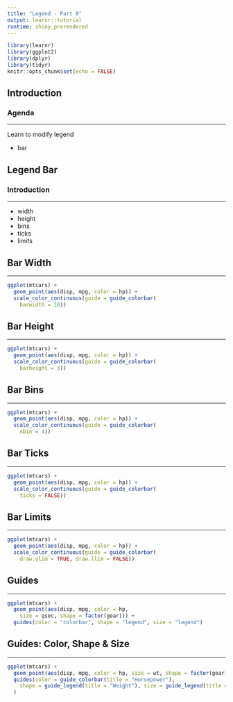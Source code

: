 ```yaml
---
title: "Legend - Part 8"
output: learnr::tutorial
runtime: shiny_prerendered
---
```


```r
library(learnr)
library(ggplot2)
library(dplyr)
library(tidyr)
knitr::opts_chunk$set(echo = FALSE)
```

## Introduction

### Agenda

<hr>

Learn to modify legend

- bar

## Legend Bar 

### Introduction

<hr>

- width
- height
- bins
- ticks
- limits


## Bar Width

<hr>

```r
ggplot(mtcars) +
  geom_point(aes(disp, mpg, color = hp)) +
  scale_color_continuous(guide = guide_colorbar(
    barwidth = 10))
```

## Bar Height

<hr>

```r
ggplot(mtcars) +
  geom_point(aes(disp, mpg, color = hp)) +
  scale_color_continuous(guide = guide_colorbar(
    barheight = 3))
```

## Bar Bins

<hr>

```r
ggplot(mtcars) +
  geom_point(aes(disp, mpg, color = hp)) +
  scale_color_continuous(guide = guide_colorbar(
    nbin = 4))
```

## Bar Ticks

<hr>

```r
ggplot(mtcars) +
  geom_point(aes(disp, mpg, color = hp)) +
  scale_color_continuous(guide = guide_colorbar(
    ticks = FALSE))
```

## Bar Limits

<hr>

```r
ggplot(mtcars) +
  geom_point(aes(disp, mpg, color = hp)) +
  scale_color_continuous(guide = guide_colorbar(
    draw.ulim = TRUE, draw.llim = FALSE))
```

## Guides

<hr>

```r
ggplot(mtcars) +
  geom_point(aes(disp, mpg, color = hp, 
    size = qsec, shape = factor(gear))) + 
  guides(color = "colorbar", shape = "legend", size = "legend")
```

## Guides: Color, Shape & Size

<hr>

```r
ggplot(mtcars) +
  geom_point(aes(disp, mpg, color = hp, size = wt, shape = factor(gear))) + 
  guides(color = guide_colorbar(title = "Horsepower"),
    shape = guide_legend(title = "Weight"), size = guide_legend(title = "Gear")
  )
```